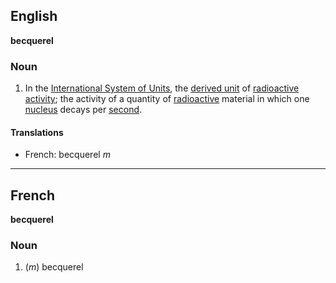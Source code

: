==English==
'''becquerel'''

===Noun===

#In the [[International System of Units]], the [[derived unit]] of [[radioactive activity]]; the activity of a quantity of [[radioactive]] material in which one [[nucleus]] decays per [[second]].

====Translations====

*French: becquerel ''m''

----

==French==
'''becquerel'''

===Noun===

#(''m'') becquerel